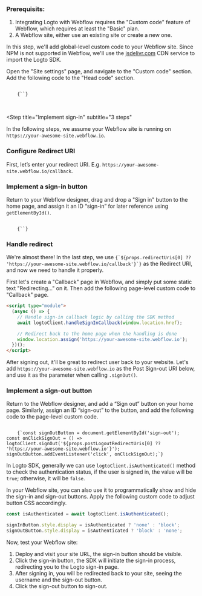 
<Steps>

<Step title="Preparation">

### Prerequisits:

1. Integrating Logto with Webflow requires the "Custom code" feature of Webflow, which requires at least the "Basic" plan.
2. A Webflow site, either use an existing site or create a new one.

</Step>

<Step title="Init LogtoClient">

In this step, we'll add global-level custom code to your Webflow site. Since NPM is not supported in Webflow, we'll use the [jsdelivr.com](https://www.jsdelivr.com/) CDN service to import the Logto SDK.

Open the "Site settings" page, and navigate to the "Custom code" section. Add the following code to the "Head code" section.

<Code className="language-html">
    {`<script type="module">
  // Import \`@logto/browser\` SDK from the jsdelivr CDN

  // Assign the \`logtoClient\` instance to window object,
  // enabling global usage in other pages
  window.logtoClient = new LogtoClient({
    endpoint: '${props.endpoint}',
    appId: '${props.app.id}',
  });
</script>`}
</Code>

<br/>

<CustomDomainEndpointNotice />

</Step>

<Step
  title="Implement sign-in"
  subtitle="3 steps"
>

<InlineNotification>
  In the following steps, we assume your Webflow site is running on <code>https://your-awesome-site.webflow.io</code>.
</InlineNotification>

### Configure Redirect URI

First, let’s enter your redirect URI. E.g. `https://your-awesome-site.webflow.io/callback`.

<UriInputField name="redirectUris" />

### Implement a sign-in button

Return to your Webflow designer, drag and drop a "Sign in" button to the home page, and assign it an ID “sign-in” for later reference using `getElementById()`.

<Code className="language-html">
    {`<script type="module">
  const signInButton = document.getElementById('sign-in');
  const onClickSignIn = () => logtoClient.signIn('${props.redirectUris[0] ?? 'https://your-awesome-site.webflow.io/callback'}');
  signInButton.addEventListener('click', onClickSignIn);
</script>`}
</Code>

### Handle redirect

<p>We're almost there! In the last step, we use <code>{`${props.redirectUris[0] ?? 'https://your-awesome-site.webflow.io/callback'}`}</code> as the Redirect URI, and now we need to handle it properly.</p>

First let's create a "Callback" page in Webflow, and simply put some static text "Redirecting..." on it. Then add the following page-level custom code to "Callback" page.

```html
<script type="module">
  (async () => {
    // Handle sign-in callback logic by calling the SDK method
    await logtoClient.handleSignInCallback(window.location.href);

    // Redirect back to the home page when the handling is done
    window.location.assign('https://your-awesome-site.webflow.io');
  })();
</script>
```

</Step>

<Step title="Implement sign-out">

After signing out, it'll be great to redirect user back to your website. Let's add `https://your-awesome-site.webflow.io` as the Post Sign-out URI below, and use it as the parameter when calling `.signOut()`.

<UriInputField name="postLogoutRedirectUris" />

### Implement a sign-out button

Return to the Webflow designer, and add a “Sign out” button on your home page. Similarly, assign an ID “sign-out” to the button, and add the following code to the page-level custom code.

<Code className="language-js">
    {`const signOutButton = document.getElementById('sign-out');
const onClickSignOut = () => logtoClient.signOut('${props.postLogoutRedirectUris[0] ?? 'https://your-awesome-site.webflow.io'}');
signOutButton.addEventListener('click', onClickSignOut);`}
</Code>

</Step>

<Step title="Handle authentication status">

In Logto SDK, generally we can use `logtoClient.isAuthenticated()` method to check the authentication status, if the user is signed in, the value will be `true`; otherwise, it will be `false`.

In your Webflow site, you can also use it to programmatically show and hide the sign-in and sign-out buttons. Apply the following custom code to adjust button CSS accordingly.

```js
const isAuthenticated = await logtoClient.isAuthenticated();

signInButton.style.display = isAuthenticated ? 'none' : 'block';
signOutButton.style.display = isAuthenticated ? 'block' : 'none';
```

</Step>

<Step title="Checkpoint: Test your application">

Now, test your Webflow site:

1. Deploy and visit your site URL, the sign-in button should be visible.
2. Click the sign-in button, the SDK will initiate the sign-in process, redirecting you to the Logto sign-in page.
3. After signing in, you will be redirected back to your site, seeing the username and the sign-out button.
4. Click the sign-out button to sign-out.

</Step>

</Steps>
